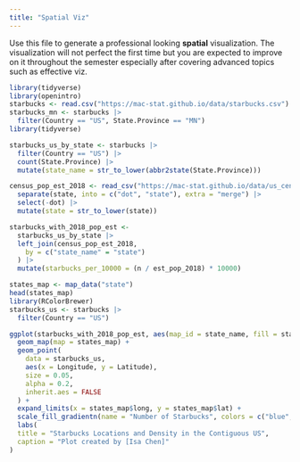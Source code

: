 ```yaml
---
title: "Spatial Viz"
---
```


Use this file to generate a professional looking **spatial** visualization.  The visualization will not perfect the first time but you are expected to improve on it throughout the semester especially after covering advanced topics such as effective viz.


```r
library(tidyverse)
library(openintro)
starbucks <- read.csv("https://mac-stat.github.io/data/starbucks.csv")
starbucks_mn <- starbucks |>   
  filter(Country == "US", State.Province == "MN")
library(tidyverse)
```

```r
starbucks_us_by_state <- starbucks |>
  filter(Country == "US") |>
  count(State.Province) |>
  mutate(state_name = str_to_lower(abbr2state(State.Province)))

census_pop_est_2018 <- read_csv("https://mac-stat.github.io/data/us_census_2018_state_pop_est.csv") |>
  separate(state, into = c("dot", "state"), extra = "merge") |>
  select(-dot) |>
  mutate(state = str_to_lower(state))

starbucks_with_2018_pop_est <-
  starbucks_us_by_state |>
  left_join(census_pop_est_2018,
    by = c("state_name" = "state")
  ) |>
  mutate(starbucks_per_10000 = (n / est_pop_2018) * 10000)
```

```r
states_map <- map_data("state")
head(states_map)
library(RColorBrewer)
starbucks_us <- starbucks |> 
  filter(Country == "US")

ggplot(starbucks_with_2018_pop_est, aes(map_id = state_name, fill = starbucks_per_10000)) +
  geom_map(map = states_map) +
  geom_point(
    data = starbucks_us,
    aes(x = Longitude, y = Latitude),
    size = 0.05,
    alpha = 0.2,
    inherit.aes = FALSE
  ) +
  expand_limits(x = states_map$long, y = states_map$lat) +
  scale_fill_gradientn(name = "Number of Starbucks", colors = c("blue", "purple", "red"), values = scales::rescale(seq(0, 100, by = 5))) +
  labs(
  title = "Starbucks Locations and Density in the Contiguous US",
  caption = "Plot created by [Isa Chen]"
)
```

